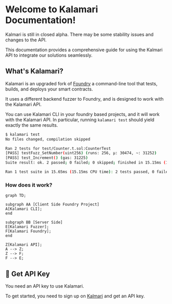 
# Welcome to Kalamari Documentation!

<Callout type="warning" emoji="⚠️">
  Kalmari is still in closed alpha. There may be some stability issues and changes to the API.
</Callout>


This documentation provides a comprehensive guide for using the Kalmari API to integrate our solutions seamlessly.

## What's Kalamari?

Kalamari is an upgraded fork of [Foundry](https://book.getfoundry.sh/forge/) a command-line tool that tests, builds, and deploys your smart contracts. 

It uses a different backend fuzzer to Foundry, and is designed to work with the Kalamari API.

You can use Kalamari CLI in your foundry based projects, and it will work with the Kalamari API. In particular, running `kalamari test` should yield exactly the same results.

```sh test copy
$ kalamari test
No files changed, compilation skipped

Ran 2 tests for test/Counter.t.sol:CounterTest
[PASS] testFuzz_SetNumber(uint256) (runs: 256, μ: 30474, ~: 31252)
[PASS] test_Increment() (gas: 31225)
Suite result: ok. 2 passed; 0 failed; 0 skipped; finished in 15.15ms (14.74ms CPU time)

Ran 1 test suite in 15.65ms (15.15ms CPU time): 2 tests passed, 0 failed, 0 skipped (2 total tests)

```


### How does it work?


```mermaid
graph TD;

subgraph AA [Client Side Foundry Project]
A[Kalamari CLI];
end

subgraph BB [Server Side]
E[Kalamari Fuzzer];
F[Kalamari Foundry];
end

Z[Kalamari API];
A --> Z;
Z --> F;
F --> E;
```

## 🔑 Get API Key

<Callout type="info" emoji="ℹ️">
  You need an API key to use Kalamari.
</Callout>

To get started, you need to sign up on [Kalmari](https://kalmari.com) and get an API key.

